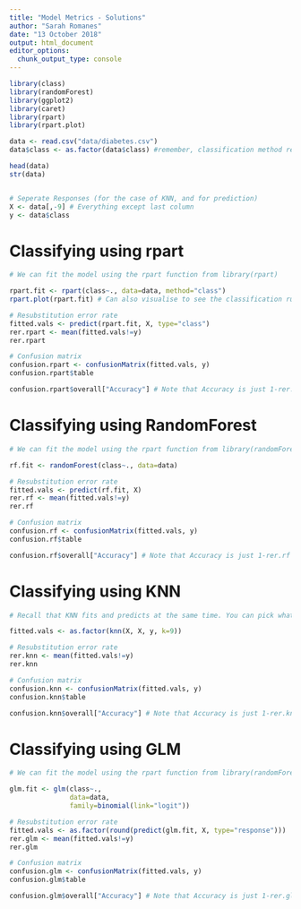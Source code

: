 ```yaml
---
title: "Model Metrics - Solutions"
author: "Sarah Romanes"
date: "13 October 2018"
output: html_document
editor_options: 
  chunk_output_type: console
---
```


```r
library(class)
library(randomForest)
library(ggplot2)
library(caret)
library(rpart)
library(rpart.plot)
```


```r
data <- read.csv("data/diabetes.csv")
data$class <- as.factor(data$class) #remember, classification method require our response variable to be a factor!
```

```r
head(data)
str(data)


# Seperate Responses (for the case of KNN, and for prediction)
X <- data[,-9] # Everything except last column
y <- data$class
```

# Classifying using rpart

```r
# We can fit the model using the rpart function from library(rpart)

rpart.fit <- rpart(class~., data=data, method="class")
rpart.plot(rpart.fit) # Can also visualise to see the classification rules.
```

```r

# Resubstitution error rate
fitted.vals <- predict(rpart.fit, X, type="class")
rer.rpart <- mean(fitted.vals!=y)
rer.rpart

# Confusion matrix
confusion.rpart <- confusionMatrix(fitted.vals, y) 
confusion.rpart$table

confusion.rpart$overall["Accuracy"] # Note that Accuracy is just 1-rer.rpart
```

# Classifying using RandomForest

```r
# We can fit the model using the rpart function from library(randomForest)

rf.fit <- randomForest(class~., data=data)
```

```r

# Resubstitution error rate
fitted.vals <- predict(rf.fit, X)
rer.rf <- mean(fitted.vals!=y)
rer.rf

# Confusion matrix
confusion.rf <- confusionMatrix(fitted.vals, y) 
confusion.rf$table

confusion.rf$overall["Accuracy"] # Note that Accuracy is just 1-rer.rf
```

# Classifying using KNN


```r

# Recall that KNN fits and predicts at the same time. You can pick whatever K value you like, I am going to pick 9 for this example.

fitted.vals <- as.factor(knn(X, X, y, k=9))

# Resubstitution error rate
rer.knn <- mean(fitted.vals!=y)
rer.knn

# Confusion matrix
confusion.knn <- confusionMatrix(fitted.vals, y) 
confusion.knn$table

confusion.knn$overall["Accuracy"] # Note that Accuracy is just 1-rer.knn
```

# Classifying using GLM

```r
# We can fit the model using the rpart function from library(randomForest)

glm.fit <- glm(class~., 
               data=data,
               family=binomial(link="logit"))
```

```r

# Resubstitution error rate
fitted.vals <- as.factor(round(predict(glm.fit, X, type="response")))
rer.glm <- mean(fitted.vals!=y)
rer.glm

# Confusion matrix
confusion.glm <- confusionMatrix(fitted.vals, y) 
confusion.glm$table

confusion.glm$overall["Accuracy"] # Note that Accuracy is just 1-rer.glm
```


